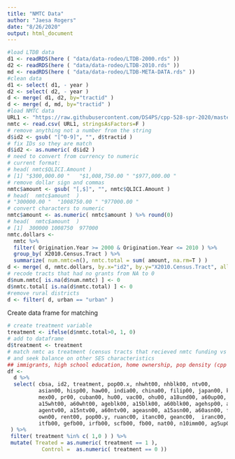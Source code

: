 ```yaml
---
title: "NMTC Data"
author: "Jaesa Rogers"
date: "8/26/2020"
output: html_document
---
```


```r
#load LTDB data
d1 <- readRDS(here ( "data/data-rodeo/LTDB-2000.rds" ))
d2 <- readRDS(here ( "data/data-rodeo/LTDB-2010.rds" ))
md <- readRDS(here ( "data/data-rodeo/LTDB-META-DATA.rds" ))
#clean data 
d1 <- select( d1, - year )
d2 <- select( d2, - year )
d <- merge( d1, d2, by="tractid" )
d <- merge( d, md, by="tractid" )
#load NMTC data 
URL1 <- "https://raw.githubusercontent.com/DS4PS/cpp-528-spr-2020/master/labs/data/raw/NMTC/nmtc-sheet-01.csv"
nmtc <- read.csv( URL1, stringsAsFactors=F )
# remove anything not a number from the string
d$id2 <- gsub( "[^0-9]", "", d$tractid )
# fix IDs so they are match
d$id2 <- as.numeric( d$id2 )
# need to convert from currency to numeric
# current format: 
# head( nmtc$QLICI.Amount )
# [1] "$300,000.00 "   "$1,008,750.00 " "$977,000.00 "
# remove dollar sign and commas
nmtc$amount <- gsub( "[,$]", "", nmtc$QLICI.Amount )
# head(  nmtc$amount  )
# "300000.00 "  "1008750.00 " "977000.00 "
# convert characters to numeric 
nmtc$amount <- as.numeric( nmtc$amount ) %>% round(0)
# head(  nmtc$amount  )
# [1]  300000 1008750  977000
nmtc.dollars <- 
  nmtc %>% 
  filter( Origination.Year >= 2000 & Origination.Year <= 2010 ) %>%
  group_by( X2010.Census.Tract ) %>% 
  summarize( num.nmtc=n(), nmtc.total = sum( amount, na.rm=T ) )
d <- merge( d, nmtc.dollars, by.x="id2", by.y="X2010.Census.Tract", all.x=T )
# recode tracts that had no grants from NA to 0
d$num.nmtc[ is.na(d$num.nmtc) ] <- 0
d$nmtc.total[ is.na(d$nmtc.total) ] <- 0
#remove rural districts 
d <- filter( d, urban == "urban" )
```

Create data frame for matching

```r
# create treatment variable
treatment <- ifelse(d$nmtc.total>0, 1, 0)
# add to dataframe
d$treatment <- treatment
# match nmtc as treatment (census tracts that recieved nmtc funding vs those that didn't)
# and seek balance on other SES characteristics 
## immigrants, high school education, home ownership, pop density (cpp 528 lab), tenure in the neighborhood
df <- 
  d %>% 
  select( cbsa, id2, treatment, pop00.x, nhwht00, nhblk00, ntv00,
          asian00, hisp00, haw00, india00, china00, filip00, japan00, korea00, viet00,   
          mex00, pr00, cuban00, hu00, vac00, ohu00, a18und00, a60up00, a75up00, agewht00,
          a15wht00, a60wht00, ageblk00, a15blk00, a60blk00, agehsp00, a15hsp00, a60hsp00,
          agentv00, a15ntv00, a60ntv00, ageasn00, a15asn00, a60asn00, family00, fhh00,
          own00, rent00, pop00.y, ruanc00, itanc00, geanc00,  iranc00,  scanc00,  rufb00,  
          itfb00, gefb00, irfb00, scfb00, fb00, nat00, n10imm00, ag5up00, olang00, lep00, ag25up00, hs00, col00, ag15up00, mar00, wds00, clf00, unemp00, dflabf00, flabf00, empclf00, prof00, manuf00, semp00, ag18cv00, vet00, cni16u00, dis00, dpov00, npov00, n65pov00, dfmpov00, nfmpov00, dwpov00, nwpov00, dbpov00, nbpov00, dnapov00, nnapov00, dhpov00, nhpov00, dapov00, napov00, incpc00, hu00sp, h30old00, ohu00sp, h10yrs00, dmulti00, multi00, hinc00, hincw00, hincb00, hinch00, hinca00, mhmval00, mrent00, hh00, hhw00, hhb00, hhh00, hha00
 ) %>% 
 filter( treatment %in% c( 1,0 ) ) %>% 
 mutate( Treated = as.numeric( treatment == 1 ), 
           Control =  as.numeric( treatment == 0 ))

```

